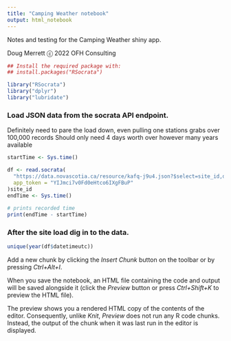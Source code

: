 ```yaml
---
title: "Camping Weather notebook"
output: html_notebook
---
```


Notes and testing for the Camping Weather shiny app.

Doug Merrett ⓒ 2022 OFH Consulting

```r
## Install the required package with:
## install.packages("RSocrata")

library("RSocrata")
library("dplyr")
library("lubridate")
```
### Load JSON data from the socrata API endpoint.
Definitely need to pare the load down, even pulling one stations grabs over 100,000 records
Should only need 4 days worth over however many years available
```r
startTime <- Sys.time()

df <- read.socrata(
  "https://data.novascotia.ca/resource/kafq-j9u4.json?$select=site_id,datetimeutc,air_temperature?$where=site_id=RNSGV",
  app_token = "YIJmci7v0Fd0eHtco6IXgFBuP"
)site_id
endTime <- Sys.time()
  
# prints recorded time
print(endTime - startTime)
```
### After the site load dig in to the data.

```r
unique(year(df$datetimeutc))
```

Add a new chunk by clicking the *Insert Chunk* button on the toolbar or by pressing *Ctrl+Alt+I*.

When you save the notebook, an HTML file containing the code and output will be saved alongside it (click the *Preview* button or press *Ctrl+Shift+K* to preview the HTML file).

The preview shows you a rendered HTML copy of the contents of the editor. Consequently, unlike *Knit*, *Preview* does not run any R code chunks. Instead, the output of the chunk when it was last run in the editor is displayed.
